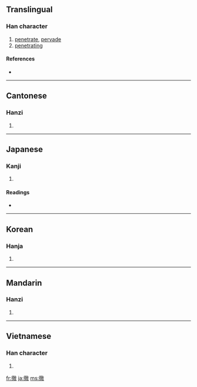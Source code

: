 {{also|彻}}
==Translingual==

===Han character===
{{Han char|rn=60|rad=彳|as=12|sn=15|four=2824<sub>0</sub>|canj=竹人卜月大 (HOYBK)}}

# [[penetrate]], [[pervade]]
# [[penetrating]]

====References====
* {{Han ref|kx=0371.100|dkj=10245|dj=0698.060|hdz=20844.070|uh=5FB9|ud=24505|bh=B9FD|bd=47613}}

----

==Cantonese==

===Hanzi===
{{yue-hanzi|jyut=|y=chit3|sim=彻}}

# {{defn|Cantonese|sort=彳12}}

----

==Japanese==

===Kanji===
{{ja-kanji|grade=c|rs=彳12}}

# {{defn|Japanese}}

====Readings====
* {{ja-readings|on=[[てつ]] (tetsu)|kun=[[とおる]] (tooru)}}

----

==Korean==

===Hanja===
{{ko-hanja|hangeul=철|eumhun=|rv=cheol|mr=ch'ŏl|y=chel}}

# {{defn|Korean|sort=彳12}}

----

==Mandarin==

===Hanzi===
{{cmn-hanzi|sim=彻|pin=[[chè]] ([[che4]])|wg=ch'e<sup>4</sup>}}

# {{defn|Mandarin|sort=彳12}}

----

==Vietnamese==

===Han character===
{{vi-hantu|[[triệt]], [[trẹt]], [[trê]], [[trệt]], [[trịt]], [[trít]], [[xẹt]]|rs=彳12}}

# {{defn|Vietnamese|sort=彳12}}

[[fr:徹]]
[[ja:徹]]
[[ms:徹]]